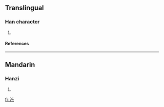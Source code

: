 ==Translingual==
===Han character===
{{Han char|rn=85|rad=水|as=03|sn=6|four=|canj=水竹心 (EHP)}}
# {{defn|Han|sort=水03}}
====References====
{{Han ref|kx=0605.040|dkj=17123|dj=0998.130|hdz=31552.060|uh=6C51|ud=27729}}

----
==Mandarin==
===Hanzi===
{{cmn-hanzi|pin=[[shuàn]] ([[shuan4]]), [[tuō]] ([[tuo1]])|wg=shuan<sup>4</sup>, t'o<sup>1</sup>}}
# {{defn|Mandarin}}

[[fr:汑]]